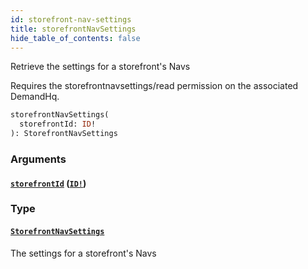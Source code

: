 ```yaml
---
id: storefront-nav-settings
title: storefrontNavSettings
hide_table_of_contents: false
---
```



Retrieve the settings for a storefront's Navs
            
Requires the storefrontnavsettings/read permission on the associated DemandHq.

```graphql
storefrontNavSettings(
  storefrontId: ID!
): StorefrontNavSettings
```


### Arguments

#### [`storefrontId`](#) ([`ID!`](/developers/demandhq-apis/demand-api/graphql/reference/scalars/id))




### Type

#### [`StorefrontNavSettings`](/developers/demandhq-apis/demand-api/graphql/reference/objects/storefront-nav-settings)

The settings for a storefront's Navs




